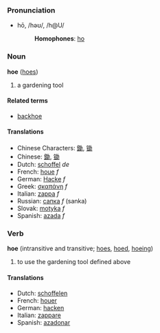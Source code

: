 ===Pronunciation===
*hō, /həʊ/, /h@U/
*:'''Homophones''': [[ho]]

===Noun===
'''hoe''' ([[hoes]])

# a gardening tool

====Related terms====
*[[backhoe]]

====Translations====
*Chinese Characters: [[鋤]], [[锄]]
*Chinese: [[鋤]], [[锄]]
*Dutch: [[schoffel]] ''de''
*French: [[houe]] ''f''
*German: [[Hacke]] ''f''
*Greek: [[σκαπάνη]] ''f''
*Italian: [[zappa]] ''f''
*Russian: [[сапка]] ''f'' (sanka)
*Slovak: [[motyka]] ''f''
*Spanish: [[azada]] ''f''

===Verb===
'''hoe''' (intransitive and transitive; [[hoes]], [[hoed]], [[hoeing]])

# to use the gardening tool defined above

====Translations====
*Dutch: [[schoffelen]]
*French: [[houer]]
*German: [[hacken]]
*Italian: [[zappare]]
*Spanish: [[azadonar]]